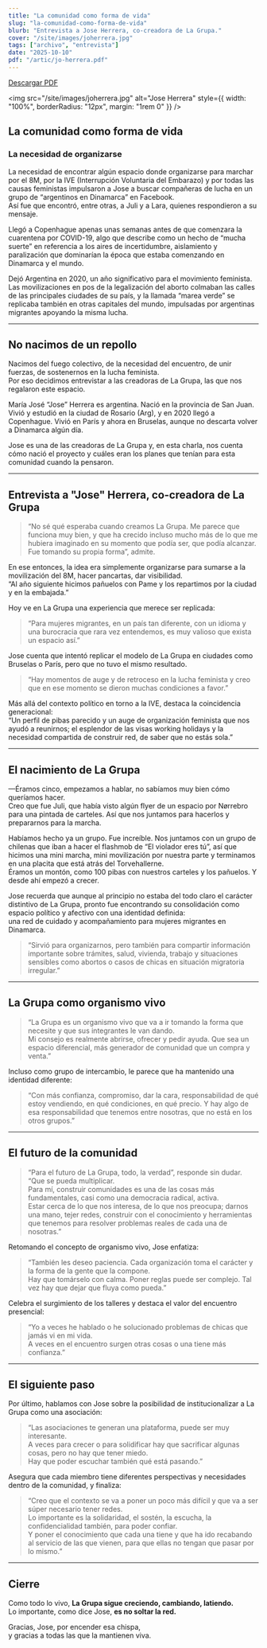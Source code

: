 ```yaml
---
title: "La comunidad como forma de vida"
slug: "la-comunidad-como-forma-de-vida"
blurb: "Entrevista a Jose Herrera, co-creadora de La Grupa."
cover: "/site/images/joherrera.jpg"
tags: ["archivo", "entrevista"]
date: "2025-10-10"
pdf: "/artic/jo-herrera.pdf"
---
```


[Descargar PDF](/artic/jo-herrera.pdf)

<img
  src="/site/images/joherrera.jpg"
  alt="Jose Herrera"
  style={{ width: "100%", borderRadius: "12px", margin: "1rem 0" }}
/>

## La comunidad como forma de vida

### La necesidad de organizarse

La necesidad de encontrar algún espacio donde organizarse para marchar por el 8M, por la IVE (Interrupción Voluntaria del Embarazo) y por todas las causas feministas impulsaron a Jose a buscar compañeras de lucha en un grupo de “argentinos en Dinamarca” en Facebook.  
Así fue que encontró, entre otras, a Juli y a Lara, quienes respondieron a su mensaje.

Llegó a Copenhague apenas unas semanas antes de que comenzara la cuarentena por COVID-19, algo que describe como un hecho de “mucha suerte” en referencia a los aires de incertidumbre, aislamiento y paralización que dominarían la época que estaba comenzando en Dinamarca y el mundo.

Dejó Argentina en 2020, un año significativo para el movimiento feminista. Las movilizaciones en pos de la legalización del aborto colmaban las calles de las principales ciudades de su país, y la llamada “marea verde” se replicaba también en otras capitales del mundo, impulsadas por argentinas migrantes apoyando la misma lucha.

---

## No nacimos de un repollo

Nacimos del fuego colectivo, de la necesidad del encuentro, de unir fuerzas, de sostenernos en la lucha feminista.  
Por eso decidimos entrevistar a las creadoras de La Grupa, las que nos regalaron este espacio.

María José “Jose” Herrera es argentina. Nació en la provincia de San Juan. Vivió y estudió en la ciudad de Rosario (Arg), y en 2020 llegó a Copenhague. Vivió en París y ahora en Bruselas, aunque no descarta volver a Dinamarca algún día.

Jose es una de las creadoras de La Grupa y, en esta charla, nos cuenta cómo nació el proyecto y cuáles eran los planes que tenían para esta comunidad cuando la pensaron.

---

## Entrevista a "Jose" Herrera, co-creadora de La Grupa

> “No sé qué esperaba cuando creamos La Grupa. Me parece que funciona muy bien, y que ha crecido incluso mucho más de lo que me hubiera imaginado en su momento que podía ser, que podía alcanzar. Fue tomando su propia forma”, admite.

En ese entonces, la idea era simplemente organizarse para sumarse a la movilización del 8M, hacer pancartas, dar visibilidad.  
“Al año siguiente hicimos pañuelos con Pame y los repartimos por la ciudad y en la embajada.”

Hoy ve en La Grupa una experiencia que merece ser replicada:

> “Para mujeres migrantes, en un país tan diferente, con un idioma y una burocracia que rara vez entendemos, es muy valioso que exista un espacio así.”

Jose cuenta que intentó replicar el modelo de La Grupa en ciudades como Bruselas o París, pero que no tuvo el mismo resultado.

> “Hay momentos de auge y de retroceso en la lucha feminista y creo que en ese momento se dieron muchas condiciones a favor.”

Más allá del contexto político en torno a la IVE, destaca la coincidencia generacional:  
“Un perfil de pibas parecido y un auge de organización feminista que nos ayudó a reunirnos; el esplendor de las visas working holidays y la necesidad compartida de construir red, de saber que no estás sola.”

---

## El nacimiento de La Grupa

—Éramos cinco, empezamos a hablar, no sabíamos muy bien cómo queríamos hacer.  
Creo que fue Juli, que había visto algún flyer de un espacio por Nørrebro para una pintada de carteles. Así que nos juntamos para hacerlos y prepararnos para la marcha.

Habíamos hecho ya un grupo. Fue increíble. Nos juntamos con un grupo de chilenas que iban a hacer el flashmob de “El violador eres tú”, así que hicimos una mini marcha, mini movilización por nuestra parte y terminamos en una placita que está atrás del Torvehallerne.  
Éramos un montón, como 100 pibas con nuestros carteles y los pañuelos. Y desde ahí empezó a crecer.

Jose recuerda que aunque al principio no estaba del todo claro el carácter distintivo de La Grupa, pronto fue encontrando su consolidación como espacio político y afectivo con una identidad definida:  
una red de cuidado y acompañamiento para mujeres migrantes en Dinamarca.

> “Sirvió para organizarnos, pero también para compartir información importante sobre trámites, salud, vivienda, trabajo y situaciones sensibles como abortos o casos de chicas en situación migratoria irregular.”

---

## La Grupa como organismo vivo

> “La Grupa es un organismo vivo que va a ir tomando la forma que necesite y que sus integrantes le van dando.  
> Mi consejo es realmente abrirse, ofrecer y pedir ayuda. Que sea un espacio diferencial, más generador de comunidad que un compra y venta.”

Incluso como grupo de intercambio, le parece que ha mantenido una identidad diferente:

> “Con más confianza, compromiso, dar la cara, responsabilidad de qué estoy vendiendo, en qué condiciones, en qué precio. Y hay algo de esa responsabilidad que tenemos entre nosotras, que no está en los otros grupos.”

---

## El futuro de la comunidad

> “Para el futuro de La Grupa, todo, la verdad”, responde sin dudar. “Que se pueda multiplicar.  
> Para mí, construir comunidades es una de las cosas más fundamentales, casi como una democracia radical, activa.  
> Estar cerca de lo que nos interesa, de lo que nos preocupa; darnos una mano, tejer redes, construir con el conocimiento y herramientas que tenemos para resolver problemas reales de cada una de nosotras.”

Retomando el concepto de organismo vivo, Jose enfatiza:

> “También les deseo paciencia. Cada organización toma el carácter y la forma de la gente que la compone.  
> Hay que tomárselo con calma. Poner reglas puede ser complejo. Tal vez hay que dejar que fluya como pueda.”

Celebra el surgimiento de los talleres y destaca el valor del encuentro presencial:

> “Yo a veces he hablado o he solucionado problemas de chicas que jamás vi en mi vida.  
> A veces en el encuentro surgen otras cosas o una tiene más confianza.”

---

## El siguiente paso

Por último, hablamos con Jose sobre la posibilidad de institucionalizar a La Grupa como una asociación:

> “Las asociaciones te generan una plataforma, puede ser muy interesante.  
> A veces para crecer o para solidificar hay que sacrificar algunas cosas, pero no hay que tener miedo.  
> Hay que poder escuchar también qué está pasando.”

Asegura que cada miembro tiene diferentes perspectivas y necesidades dentro de la comunidad, y finaliza:

> “Creo que el contexto se va a poner un poco más difícil y que va a ser súper necesario tener redes.  
> Lo importante es la solidaridad, el sostén, la escucha, la confidencialidad también, para poder confiar.  
> Y poner el conocimiento que cada una tiene y que ha ido recabando al servicio de las que vienen, para que ellas no tengan que pasar por lo mismo.”

---

## Cierre

Como todo lo vivo, **La Grupa sigue creciendo, cambiando, latiendo.**  
Lo importante, como dice Jose, **es no soltar la red.**

Gracias, Jose, por encender esa chispa,  
y gracias a todas las que la mantienen viva.

